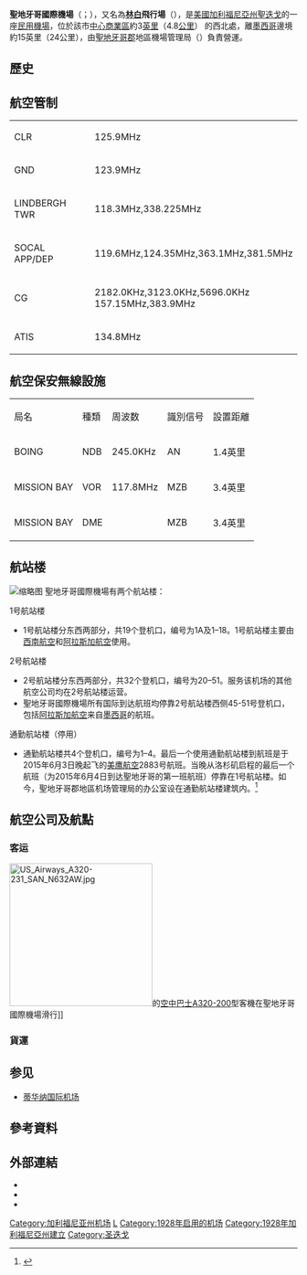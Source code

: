 {{noteTA
|T=zh-cn:圣迭戈国际机场;zh-hk:聖地亞哥國際機場 (加利福尼亞州);zh-tw:聖地牙哥國際機場 (加利福尼亞州);
|1=zh:聖迭戈;zh-cn:圣迭戈;zh-hk:聖地亞哥;zh-tw:聖地牙哥;
|2=zh:聖迭戈縣;zh-cn:圣迭戈县;zh-hk:聖地亞哥郡;zh-tw:聖地牙哥郡;
|G1=地名}}
{{distinguish|智利聖地亞哥機場}}
{{Infobox Airport |
  airport_name = San Diego International Airport<br />聖地牙哥國際機場 |
  photo =SAN - FAA airport diagram.gif|
  type = 民航 |
  opened = {{Start date|1928|08|16}}  |
  city = [[聖地牙哥_(加利福尼亞州)|聖迭戈]] |
  distance_to_city = 16公里|
  elevation = 17-{zh-hans:英尺; zh-hant:呎;}-（5.2米） |
  coordinates  = {{coord|32|44|01|N|117|11|23|W|type:airport_region:US}}|
  IATA = SAN |
  ICAO = KSAN |
  FAA = SAN |
  runway1_heading = 9/27 |
  runway1_feet =  9,401 |
  runway1_meter = 2,865 |  
  runway1_surface = [[混凝土|混凝土]]|
|owner-oper=圣地牙哥郡地区机场管理局
|focus_city=* [[阿拉斯加航空|阿拉斯加航空]]
* [[西南航空|西南航空]]
|website={{Official URL}}
|pushpin_map=USA
|caption=聖地牙哥國際機場草圖(美國聯邦航空局)
}}
'''聖地牙哥國際機場'''（{{lang-en|'''San Diego International Airport'''}}；{{airport codes|SAN|KSAN|SAN}}），又名為'''[[查尔斯·林德伯格|林白]]飛行場'''（{{lang|en|Lindbergh Field}}），是[[美國|美國]][[加利福尼亞州|加利福尼亞州]][[聖地牙哥_(加利福尼亞州)|聖迭戈]]的一座[[民用機場|民用機場]]，位於該市[[中心商業區|中心商業區]]約3[[英里|英里]]（4.8[[公里|公里]]） 的西北處，離[[墨西哥|墨西哥]]邊境約15英里（24公里），由[[聖地牙哥郡|聖地牙哥郡]]地區機場管理局（{{lang|en|San Diego County Regional Airport Authority}}）負責營運。

== 歷史 ==
{{Expand section|time=2019-01-21T14:07:17+00:00}}

== 航空管制 ==
{|BORDER="1"
|CLR
|125.9MHz
|-
|GND
|123.9MHz
|-
|LINDBERGH TWR
|118.3MHz,338.225MHz
|-
|SOCAL APP/DEP
|119.6MHz,124.35MHz,363.1MHz,381.5MHz
|-
|CG
|2182.0KHz,3123.0KHz,5696.0KHz<BR>157.15MHz,383.9MHz
|-
|ATIS
|134.8MHz
|}


== 航空保安無線設施 ==
{|BORDER="1"
|局名
|種類
|周波数
|識別信号
|設置距離
|-
|BOING
|NDB
|245.0KHz
|AN
|1.4英里
|-
|MISSION BAY
|VOR
|117.8MHz
|MZB
|3.4英里
|-
|MISSION BAY
|DME
|
|MZB
|3.4英里
|}

==航站楼==
[[File:Outside_Terminal_2_at_San_Diego_International_Airport.jpg|缩略图]]
聖地牙哥國際機場有两个航站楼：
;1号航站楼
*1号航站楼分东西两部分，共19个登机口，编号为1A及1–18。1号航站楼主要由[[西南航空|西南航空]]和[[阿拉斯加航空|阿拉斯加航空]]使用。
;2号航站楼
*2号航站楼分东西两部分，共32个登机口，编号为20–51。服务该机场的其他航空公司均在2号航站楼运营。
*聖地牙哥國際機場所有国际到达航班均停靠2号航站楼西侧45-51号登机口，包括[[阿拉斯加航空|阿拉斯加航空]]来自[[墨西哥|墨西哥]]的航班。

;通勤航站楼（停用）
*通勤航站楼共4个登机口，编号为1–4。最后一个使用通勤航站楼到航班是于2015年6月3日晚起飞的[[美鹰航空|美鹰航空]]2883号航班。当晚从洛杉矶启程的最后一个航班（为2015年6月4日到达聖地牙哥的第一班航班）停靠在1号航站楼。如今，聖地牙哥郡地區机场管理局的办公室设在通勤航站楼建筑内。<ref>{{cite web|url= http://timesofsandiego.com/business/2015/06/03/commuter-terminal-ceases-flight-operations-at-lindbergh/|title= Commuter Terminal Ceases Flight Operations at Lindbergh|accessdate= 2018-08-05|archive-date= 2015-07-21|archive-url= https://web.archive.org/web/20150721015320/http://timesofsandiego.com/business/2015/06/03/commuter-terminal-ceases-flight-operations-at-lindbergh/|dead-url= yes}}</ref>

==航空公司及航點==
===客运===
[[File:US_Airways_A320-231_SAN_N632AW.jpg|250px]]的[[空中巴士A320-200|空中巴士A320-200]]型客機在聖地牙哥國際機場滑行]]
{{Airport destination list | 3rdcoltitle = 参考资料 | 3rdcolunsortable=yes
<!-- -->
| {{nowrap|[[加拿大快运航空|加拿大快运航空]]}} | [[溫哥華國際機場|温哥华]] | <ref name="Air Canada Flight Schedules">{{cite web|url=https://www.aircanada.com/ca/en/aco/home/book/routes-and-partners/flight-schedules.html|title=Flight Schedules|publisher=Air Canada|accessdate=2018-08-05|archive-date=2020-04-25|archive-url=https://web.archive.org/web/20200425014436/https://www.aircanada.com/ca/en/aco/home/book/routes-and-partners/flight-schedules.html|dead-url=no}}</ref>
<!-- -->
| [[加拿大胭脂航空|加拿大胭脂航空]] | [[多倫多皮爾遜國際機場|多倫多–皮爾遜]] | <ref name="Air Canada Flight Schedules"/>
<!-- -->
| [[法国航空|法国航空]] | [[巴黎夏爾·戴高樂机场|巴黎–戴高乐]]<ref>{{cite web |title=Air France adds limited-time San Diego service in 4Q18 |url=https://www.routesonline.com/news/38/airlineroute/277307/air-france-adds-limited-time-san-diego-service-in-4q18 |accessdate=2018-08-04 |archive-date=2020-08-10 |archive-url=https://web.archive.org/web/20200810223423/https://www.routesonline.com/news/38/airlineroute/277307/air-france-adds-limited-time-san-diego-service-in-4q18/ |dead-url=no }}</ref> | 
<!-- -->
| [[阿拉斯加航空|阿拉斯加航空]] | [[阿爾伯克基國際機場|阿爾伯克基]]、[[奥斯汀-伯格斯特国际机场|奥斯汀]]、[[巴尔的摩/华盛顿瑟古德·马歇尔国际机场|巴尔的摩]]、[[博伊西机场|博伊西]]、[[爱德华·劳伦斯·洛根将军国际机场|波士顿]]、[[达拉斯爱田机场|达拉斯–爱田]]、[[弗雷斯诺优胜美地国际机场|弗雷斯诺]]、[[丹尼尔·井上国际机场|檀香山]]、{{link-en|堪萨斯城国际机场|Kansas City International Airport|堪萨斯城}}、{{link-en|卡互陆伊机场|Kahului Airport|卡互陆伊}}、[[科纳国际机场|凯鲁瓦-科纳]]、{{link-en|利胡埃机场|Lihue Airport|利胡埃}}、[[明尼阿波利斯－圣保罗国际机场|明尼阿波利斯/圣保罗]]、{{link-en|蒙特雷区域机场|Monterey Regional Airport|蒙特雷}}、[[紐華克自由國際機場|紐華克]]、{{link-en|Eppley Airfield|Eppley Airfield|奥马哈}}、[[奧蘭多國際機場|奧蘭多]]、[[波特兰国际机场|波特兰]]、{{link-en|巴亚尔塔港国际机场|Licenciado Gustavo Díaz Ordaz International Airport|巴亚尔塔港}}、[[沙加緬度國際機場|萨克拉门托]]、[[盐湖城国际机场|盐湖城]]、[[舊金山國際機場|舊金山]]、[[诺曼·峰田圣何塞国际机场|圣何塞]]、{{link-en|洛斯卡沃斯国际机场|Los Cabos International Airport|圣何塞德尔卡沃}}、{{link-en|Charles M. Schulz–Sonoma County Airport|Charles M. Schulz–Sonoma County Airport|圣罗莎}}、[[西雅圖-塔科馬國際機場|西雅圖/塔科馬]]、[[佩恩机场|埃弗里特 (华盛顿州)]], [[兰伯特-圣路易斯国际机场|圣路易斯]]、[[斯波坎国际机场|斯波坎]]<ref>{{cite news |title=Alaska Airlines announces new nonstop service between San Diego and Spokane、Washington |url=https://www.bizjournals.com/seattle/prnewswire/press_releases/Washington/2018/06/14/SF27655 |accessdate=2018-06-15 |work=Puget Sound Business Journal |publisher=American City Business Journals |date=2018-06-14 |archive-date=2020-08-09 |archive-url=https://web.archive.org/web/20200809175613/https://www.bizjournals.com/seattle/prnewswire/press_releases/Washington/2018/06/14/SF27655 |dead-url=no }}</ref><br />'''季节性：'''{{link-en|Yampa Valley Airport|Yampa Valley Airport|海登/斯廷博特斯普林斯}} | <ref name="AlaskaRoutes">{{cite web|title=Flight Timetable|url=https://www.alaskaair.com/content/travel-info/timetables.aspx|accessdate=2018-03-30|archive-date=2017-02-02|archive-url=https://web.archive.org/web/20170202123138/https://www.alaskaair.com/content/travel-info/timetables.aspx|dead-url=no}}</ref> 
<!-- -->
| [[忠实航空|忠实航空]] | {{link-en|贝灵厄姆国际机场|Bellingham International Airport|贝灵厄姆}}、{{link-en|埃尔帕索国际机场|El Paso International Airport|埃尔帕索}}、{{link-en|斯托克顿机场|Stockton Metropolitan Airport|斯托克顿}}<br />'''季节性：'''{{link-en|尤金机场|Eugene Airport|尤金}} | <ref>{{cite web|url=http://registerguard.com/rg/business/36522441-63/allegiant-airlines-to-launch-summertime-flights-between-eugene-and-san-diego.html.csp|title=Allegiant Airlines to launch summertime flights between Eugene and San Diego|publisher=|access-date=2018-03-08|archive-url=https://web.archive.org/web/20180307205920/http://registerguard.com/rg/business/36522441-63/allegiant-airlines-to-launch-summertime-flights-between-eugene-and-san-diego.html.csp|archive-date=2018-03-07|dead-url=yes}}</ref>
<!-- -->
| [[美國航空|美國航空]] | [[夏洛特道格拉斯国际机场|夏洛特]]、[[奥黑尔國際機場|芝加哥–奥黑尔]]、[[达拉斯/沃思堡国际机场|达拉斯/沃思堡]]、[[邁亞密國際機場|邁亞密]]、[[約翰·甘迺迪國際機場|纽约–甘迺迪]]、[[費城國際機場|費城]]、[[鳳凰城天港國際機場|鳳凰城–天港]] | <ref name="AmericanRoutes">{{cite web|title=Flight schedules and notifications|url=https://www.aa.com/travelInformation/flights/schedule|accessdate=2018-03-30|archive-date=2017-02-02|archive-url=https://web.archive.org/web/20170202010611/https://www.aa.com/travelInformation/flights/schedule|dead-url=no}}</ref>
<!-- -->
| [[美鹰航空|美鹰航空]] | [[洛杉磯國際機場|洛杉磯]] | <ref name="AmericanRoutes"/> 
<!-- -->
| [[英國航空|英國航空]] | [[倫敦希斯路機場|倫敦–希斯路]] | <ref>{{cite web|url=https://www.britishairways.com/travel/schedules/public/en_gb|title=Timetables|publisher=British Airways|accessdate=2018-08-05|archive-date=2017-03-30|archive-url=https://web.archive.org/web/20170330083400/https://www.britishairways.com/travel/schedules/public/en_gb|dead-url=no}}</ref>
<!-- -->
| [[達美航空|達美航空]] |  [[哈茨菲尔德-杰克逊亚特兰大国际机场|亚特兰大]]、[[底特律都会韦恩县机场|底特律]]、[[洛杉磯國際機場|洛杉磯]]、[[明尼阿波利斯－圣保罗国际机场|明尼阿波利斯/圣保罗]]、[[約翰·甘迺迪國際機場|纽约–甘迺迪]]、[[盐湖城国际机场|盐湖城]]、[[西雅圖-塔科馬國際機場|西雅圖/塔科馬]] | <ref name="DeltaRoutes">{{cite web|title=FLIGHT SCHEDULES|url=https://www.delta.com/flightinfo/viewFlightSchedulesSetup.action|accessdate=2018-03-30|archive-date=2015-06-21|archive-url=https://web.archive.org/web/20150621123636/http://www.delta.com/flightinfo/viewFlightSchedulesSetup.action|dead-url=no}}</ref>
<!-- -->j
| [[达美连接航空|达美连接航空]] | [[麦卡伦国际机场|拉斯维加斯]]、[[洛杉磯國際機場|洛杉磯]]、[[盐湖城国际机场|盐湖城]]、[[西雅圖-塔科馬國際機場|西雅圖/塔科馬]] | <ref name="DeltaRoutes"/>
<!-- -->
| [[雪绒花航空|雪绒花航空]] | '''季节性：'''[[蘇黎世機場|蘇黎世]] | <ref>{{cite web|title=Timetable|url=https://www.flyedelweiss.com/EN/inform/travel-information/timetable/Pages/timetable.aspx|accessdate=2018-03-30|archive-url=https://web.archive.org/web/20180114184229/https://www.flyedelweiss.com/en/inform/travel-information/timetable/pages/timetable.aspx|archive-date=2018-01-14|dead-url=yes}}</ref>
<!-- -->
| [[边疆航空|边疆航空]] | [[奥斯汀-伯格斯特国际机场|奥斯汀]]、[[克里夫蘭霍普金斯國際機場|克里夫蘭]]（2018年8月15日恢复）、<ref name=FRONEW>{{cite web|url=https://www.routesonline.com/news/38/airlineroute/279074/frontier-schedules-additional-15-routes-in-august-2018/?utm_medium=email&utm_source=airlineroute&utm_campaign=airlineroute&utm_content=airlineroute-20180612|title=Frontier schedules additional 15 routes in August 2018|publisher=Routes Online|date=June 2018|accessdate=2018-06-24|archive-date=2020-10-01|archive-url=https://web.archive.org/web/20201001233551/https://www.routesonline.com/news/38/airlineroute/279074/frontier-schedules-additional-15-routes-in-august-2018/?utm_medium=email&utm_source=airlineroute&utm_campaign=airlineroute&utm_content=airlineroute-20180612|dead-url=no}}</ref>[[丹佛國際機場|丹佛]]、[[羅利達拉姆國際機場|羅利達/拉姆]]（2018年8月15日起）、<ref name=FRONEW />[[聖安東尼奧國際機場|聖安東尼奧]] <br />'''季节性：'''[[辛辛那堤/北肯塔基國際機場|辛辛那堤]]、[[科羅拉多泉機場|科羅拉多泉]]<ref name=ENDSAN />、[[印第安纳波利斯国际机场|印第安纳波利斯]]（2018年8月13日起）、<ref name=FRONEW />{{link-en|密尔沃基国际机场|General Mitchell International Airport|密尔沃基}}（2018年8月12日起）、<ref name=FRONEW />[[奧蘭多國際機場|奧蘭多]]、[[威尔·罗杰斯世界机场|奧克拉荷馬]] （2018年8月11日止）、<ref name=ENDSAN>{{cite web|url=https://www.routesonline.com/news/38/airlineroute/279075/frontier-discontinues-8-routes-in-august-2018/?utm_medium=email&utm_source=airlineroute&utm_campaign=airlineroute&utm_content=airlineroute-20180612|title=Frontier discontinues 8 routes in August 2018|publisher=Routes Online|date=June 2018|accessdate=2018-06-24|archive-date=2020-09-26|archive-url=https://web.archive.org/web/20200926190548/https://www.routesonline.com/news/38/airlineroute/279075/frontier-discontinues-8-routes-in-august-2018/?utm_medium=email&utm_source=airlineroute&utm_campaign=airlineroute&utm_content=airlineroute-20180612|dead-url=no}}</ref>[[匹兹堡国际机场|匹兹堡]]（2018年8月13日起）、<ref name=FRONEW />[[塔尔萨国际机场|塔尔萨]]（2018年8月9日止）<ref name=ENDSAN /> | <ref name="FrontierRoutes">{{cite web|title=Frontier|url=https://www.flyfrontier.com|accessdate=2018-03-17|archive-date=2017-09-12|archive-url=https://web.archive.org/web/20170912053526/https://www.flyfrontier.com/|dead-url=yes}}</ref>
<!-- -->
| [[夏威夷航空|夏威夷航空]] | [[丹尼尔·井上国际机场|檀香山]]、{{link-en|卡互陆伊机场|Kahului Airport|卡互陆伊}}<ref>{{cite web|url=https://www.usatoday.com/story/travel/flights/todayinthesky/2017/12/04/hawaiian-using-new-airbus-321-neos-expand-san-diego/920450001/|title=Hawaiian using new Airbus A321neos to expand in San Diego|publisher=|access-date=2018-08-05|archive-date=2020-08-11|archive-url=https://web.archive.org/web/20200811111620/https://www.usatoday.com/story/travel/flights/todayinthesky/2017/12/04/hawaiian-using-new-airbus-321-neos-expand-san-diego/920450001/|dead-url=no}}</ref> | <ref name="HawaiianRoutes">{{cite web|title=Destinations|url=https://www.hawaiianairlines.com/destinations|access-date=2018-03-30|archive-date=2018-01-29|archive-url=https://web.archive.org/web/20180129192310/https://www.hawaiianairlines.com/destinations|dead-url=yes}}</ref>
<!-- -->
| [[日本航空|日本航空]] | [[成田国际机场|东京–成田]] | <ref>{{cite web|title=Japan Airlines Timetables|url=http://www.jal.co.jp/en/inter/route/time/|accessdate=2018-03-30|archive-date=2018-10-15|archive-url=https://web.archive.org/web/20181015202347/http://www.jal.co.jp/en/inter/route/time/|dead-url=no}}</ref> 
<!-- -->
| [[捷蓝航空|捷蓝航空]] | [[爱德华·劳伦斯·洛根将军国际机场|波士顿]]、[[劳德代尔堡-好莱坞国际机场|劳德代尔堡]]、[[約翰·甘迺迪國際機場|纽约–甘迺迪]] | <ref name="JetBlueRoutes">{{cite web|title=JetBlue Airlines Timetable|url=https://b6.innosked.com/(S(ke2am3wxgiegj0zs1pxotirq))/default.aspx|accessdate=2018-03-30|archive-date=2013-07-13|archive-url=https://web.archive.org/web/20130713064749/http://b6.innosked.com/(S(52udsaj2thvywnmtihsndo55))/default.aspx|dead-url=yes}}</ref>
<!-- -->
| [[汉莎航空|汉莎航空]] | [[法兰克福机场|法兰克福]] | <ref>{{cite web|url=http://www.lufthansa.com/ca/en/Online-timetable|title=Timetable - Lufthansa Canada|publisher=Lufthansa|accessdate=2018-08-05|archive-date=2017-11-09|archive-url=https://web.archive.org/web/20171109191434/http://www.lufthansa.com/ca/en/Online-timetable|dead-url=no}}</ref>
<!-- -->
| [[西南航空|西南航空]] | [[阿爾伯克基國際機場|阿爾伯克基]]、[[哈茨菲尔德-杰克逊亚特兰大国际机场|亚特兰大]]、[[奥斯汀-伯格斯特国际机场|奥斯汀]]、[[巴尔的摩/华盛顿瑟古德·马歇尔国际机场|巴尔的摩]]、[[博伊西机场|博伊西]]、[[中途国际机场|芝加哥–中途]]、[[达拉斯爱田机场|达拉斯–爱田]]、[[丹佛國際機場|丹佛]]、{{link-en|埃尔帕索国际机场|El Paso International Airport|埃尔帕索}}、[[威廉·佩特斯·霍比机场|休斯敦–霍比]]、{{link-en|堪萨斯城国际机场|Kansas City International Airport|堪萨斯城}}、[[麦卡伦国际机场|拉斯维加斯]]、[[纳什维尔国际机场|纳什维尔]]、[[紐華克自由國際機場|紐華克]]、[[新奥尔良路易斯阿姆斯特朗国际机场|新奥尔良]]、[[奧克蘭國際機場_(美國)|奧克蘭]]、[[奧蘭多國際機場|奧蘭多]]、[[鳳凰城天港國際機場|鳳凰城–天港]]、[[波特兰国际机场|波特兰]]、{{link-en|巴亚尔塔港国际机场|Licenciado Gustavo Díaz Ordaz International Airport|巴亚尔塔港}}、[[雷诺-太浩国际机场|雷诺/太浩]]、[[萨克拉门托国际机场|萨克拉门托]]、[[聖安東尼奧國際機場|聖安東尼奧]]、[[舊金山國際機場|舊金山]]、[[诺曼·峰田圣何塞国际机场|圣何塞]]、[[盐湖城国际机场|盐湖城]]、{{link-en|洛斯卡沃斯国际机场|Los Cabos International Airport|圣何塞德尔卡沃}}、[[西雅圖-塔科馬國際機場|西雅圖/塔科馬]]、[[兰伯特-圣路易斯国际机场|圣路易斯]]、[[坦帕國際機場|坦帕]]、{{link-en|图森国际机场|Tucson International Airport|图森}}<br />'''季节性：'''[[印第安纳波利斯国际机场|印第安纳波利斯]]、{{link-en|密尔沃基国际机场|General Mitchell International Airport|密尔沃基}}、[[斯波坎国际机场|斯波坎]] | <ref name="SouthwestRoutes">{{cite web|title=Check Flight Schedules|url=https://www.southwest.com/air/flight-schedules/index.html|accessdate=2018-03-30|archive-date=2017-02-02|archive-url=https://web.archive.org/web/20170202053931/https://www.southwest.com/air/flight-schedules/index.html|dead-url=no}}</ref> 
<!-- -->
| [[精神航空|精神航空]] |  [[奥黑尔國際機場|芝加哥–歐海爾]]、[[达拉斯/沃思堡国际机场|达拉斯/沃思堡]]、[[喬治·布什洲際機場|休斯敦–洲際]]、[[麦卡伦国际机场|拉斯维加斯]]<br />'''季节性：'''[[巴尔的摩/华盛顿瑟古德·马歇尔国际机场|巴尔的摩]]、[[丹佛國際機場|丹佛]]、[[底特律都会韦恩县机场|底特律]] <ref name="spirit">{{cite web|url=https://www.routesonline.com/news/38/airlineroute/275991/spirit-airlines-schedules-additional-new-routes-in-s18/|title=Spirit Airlines schedules additional new routes in S18|publisher=Airline Route|accessdate=2017-11-30|date=November 2017|format=Web|archive-date=2020-12-01|archive-url=https://web.archive.org/web/20201201221527/https://www.routesonline.com/news/38/airlineroute/275991/spirit-airlines-schedules-additional-new-routes-in-s18/|dead-url=no}}</ref> | <ref name="SpiritRoutes">{{cite web| title=Where We Fly| url=https://www.spirit.com/RouteMaps.aspx| publisher=Spirit Airlines| accessdate=2018-03-30| archive-date=2017-12-23| archive-url=https://web.archive.org/web/20171223042503/https://www.spirit.com/routemaps.aspx| dead-url=yes}}</ref>
<!-- -->
| [[太阳城航空|太阳城航空]] | [[明尼阿波利斯－圣保罗国际机场|明尼阿波利斯/圣保罗]]<br />'''季节性：'''{{link-en|洛斯卡沃斯国际机场|Los Cabos International Airport|圣何塞德尔卡沃}} | <ref name="SunCountryRoutes">{{cite web|title=Sun Country Airlines|url=http://sy.fltmaps.com/en|accessdate=2018-03-30|archive-url=https://web.archive.org/web/20171014053109/http://sy.fltmaps.com/en|archive-date=2017-10-14|dead-url=yes}}</ref>
<!-- -->
| [[聯合航空|聯合航空]] | [[奥黑尔國際機場|芝加哥–歐海爾]]、[[丹佛國際機場|丹佛]]、[[喬治·布什洲際機場|休斯敦–洲際]]、[[洛杉磯國際機場|洛杉磯]]、[[紐華克自由國際機場|紐華克]]、[[舊金山國際機場|舊金山]]、[[华盛顿杜勒斯国际机场|华盛顿–杜勒斯]] | <ref name="UnitedRoutes">{{cite web|title=Timetable|url=https://www.united.com/web/en-US/apps/travel/timetable/default.aspx|accessdate=2018-03-30|archive-date=2017-01-28|archive-url=https://web.archive.org/web/20170128165254/https://www.united.com/web/en-US/apps/travel/timetable/default.aspx|dead-url=yes}}</ref>
<!-- -->
| [[联航快运|联航快运]] | [[丹佛國際機場|丹佛]]、[[洛杉磯國際機場|洛杉磯]]、[[舊金山國際機場|舊金山]] | <ref name="UnitedRoutes"/>
<!-- -->
| [[西捷航空|西捷航空]] | [[卡尔加里国际机场|卡尔加里]]<br />'''季节性：'''[[溫哥華國際機場|温哥华]] | <ref name="WestJetRoutes">{{cite web|title=Flight schedules|url=https://www.westjet.com/en-ca/travel-info/flight-info/flight-schedules|accessdate=2018-03-30|archive-date=2017-02-10|archive-url=https://web.archive.org/web/20170210131344/https://www.westjet.com/en-ca/travel-info/flight-info/flight-schedules|dead-url=yes}}</ref>
<!-- -->
}}

===貨運===
{{Airport destination list
| [[DHL|DHL]] | [[辛辛那堤/北肯塔基國際機場|辛辛那堤]]、[[鳳凰城天港國際機場|鳳凰城–天港]]
| [[联邦快递航空|联邦快递航空]] | [[印第安纳波利斯国际机场|印第安纳波利斯]]、[[洛杉磯國際機場|洛杉磯]]、[[孟菲斯国际机场|孟菲斯]], [[奧克蘭國際機場_(美國)|奧克蘭]]、[[安大略国际机场|安大略]]
| [[联合包裹服务航空|联合包裹服务航空]] | [[丹尼尔·井上国际机场|檀香山]]、[[路易维尔国际机场|路易维尔]]、[[安大略国际机场|安大略]] }}

==参见==
* [[蒂华纳国际机场|蒂华纳国际机场]]

== 參考資料 ==
{{reflist}}

== 外部連結 ==
{{Commons category inline|San Diego International Airport}}
* {{Official website}}{{en}}
* {{FAA-diagram|00373}}
* {{FAA-procedures|SAN}}
{{US-airport|SAN}}

{{Major US Airports}}

[[Category:加利福尼亚州机场|Category:加利福尼亚州机场]]
[[Category:冠以人名的美洲机场|L]]
[[Category:1928年启用的机场|Category:1928年启用的机场]]
[[Category:1928年加利福尼亞州建立|Category:1928年加利福尼亞州建立]]
[[Category:圣迭戈|Category:圣迭戈]]
